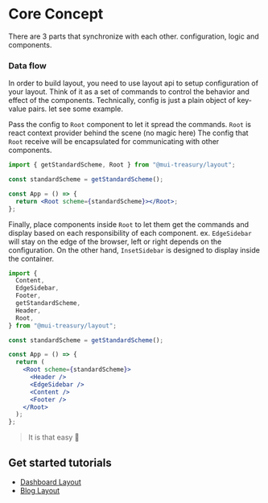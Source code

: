 
<Meta title="Layout/Core Concept" />

<style>{`
  .sbdocs.sbdocs-content {
    max-width: 720px;
  }
`}</style>

# Core Concept

There are 3 parts that synchronize with each other. configuration, logic and components.

### Data flow

In order to build layout, you need to use layout api to setup configuration of your layout.
Think of it as a set of commands to control the behavior and effect of the components. Technically, config is just
a plain object of key-value pairs. let see some example.

Pass the config to `Root` component to let it spread the commands. `Root` is react context provider behind the scene (no magic here)
The config that `Root` receive will be encapsulated for communicating with other components.

```jsx
import { getStandardScheme, Root } from "@mui-treasury/layout";

const standardScheme = getStandardScheme();

const App = () => {
  return <Root scheme={standardScheme}></Root>;
};
```

Finally, place components inside `Root` to let them get the commands and display based on each responsibility of each component.
ex. `EdgeSidebar` will stay on the edge of the browser, left or right depends on the configuration. On the other hand, `InsetSidebar` is designed to display inside the container.

```jsx
import {
  Content,
  EdgeSidebar,
  Footer,
  getStandardScheme,
  Header,
  Root,
} from "@mui-treasury/layout";

const standardScheme = getStandardScheme();

const App = () => {
  return (
    <Root scheme={standardScheme}>
      <Header />
      <EdgeSidebar />
      <Content />
      <Footer />
    </Root>
  );
};
```

> It is that easy 🚀

## Get started tutorials

- [Dashboard Layout](/?path=/docs/layout-tutorials-dashboard--page)
- [Blog Layout](/?path=/docs/layout-tutorials-blog--page)
